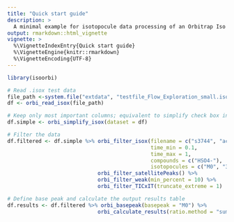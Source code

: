 ```yaml
---
title: "Quick start guide"
description: >
  A minimal example for isotopocule data processing of an Orbitrap Iso file (.isox).
output: rmarkdown::html_vignette
vignette: >
  %\VignetteIndexEntry{Quick start guide}
  %\VignetteEngine{knitr::rmarkdown}
  %\VignetteEncoding{UTF-8}
---
```


```r
library(isoorbi)
```


```r
# Read .isox test data
file_path <-system.file("extdata", "testfile_Flow_Exploration_small.isox", package = "isoorbi")
df <- orbi_read_isox(file_path) 

# Keep only most important columns; equivalent to simplify check box in IsoX
df.simple <- orbi_simplify_isox(dataset = df)

# Filter the data
df.filtered <- df.simple %>% orbi_filter_isox(filename = c("s3744", "ac6"),
                                              time_min = 0.1, 
                                              time_max = 1, 
                                              compounds = c("HSO4-"),
                                              isotopocules = c("M0", "34S", "33S", "17O", "18O")) %>% 
                             orbi_filter_satellitePeaks() %>% 
                             orbi_filter_weak(min_percent = 10) %>% 
                             orbi_filter_TICxIT(truncate_extreme = 1)

# Define base peak and calculate the output results table
df.results <- df.filtered %>% orbi_basepeak(basepeak = "M0") %>% 
                             orbi_calculate_results(ratio.method = "sum")

```

